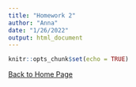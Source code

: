 ```yaml
---
title: "Homework 2"
author: "Anna"
date: "1/26/2022"
output: html_document
---
```


```r
knitr::opts_chunk$set(echo = TRUE)
```

[Back to Home Page](index.html)
